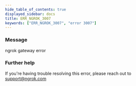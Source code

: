 ```yaml
---
hide_table_of_contents: true
displayed_sidebar: docs
title: ERR_NGROK_3007
keywords: ["ERR_NGROK_3007", "error 3007"]
---
```


### Message

ngrok gateway error

### Further help

If you're having trouble resolving this error, please reach out to [support@ngrok.com](mailto:support@ngrok.com?subject=Help%20with%20ERR_NGROK_3007)
